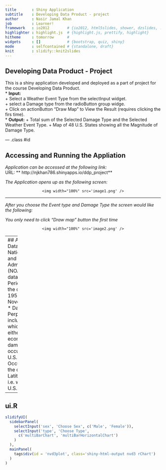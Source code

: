 ```yaml
---
title       : Shiny Application
subtitle    : Developing Data Product - project
author      : Nasir Jamal Khan
job         : Learner! 
framework   : io2012        # {io2012, html5slides, shower, dzslides, ...}
highlighter : highlight.js  # {highlight.js, prettify, highlight}
hitheme     : tomorrow      # 
widgets     : []            # {bootstrap, quiz, shiny}
mode        : selfcontained # {standalone, draft}
knit        : slidify::knit2slides
---  
```

## Developing Data Product - Project

This is a shiny application developed and deployed as a part of project for the course Developing Data Product.  
* **Input:**  
    + Select a Weather Event Type from the selectInput widget.  
    + select a Damage type from the radioButton group widge.  
    + Click on actionButton "Draw Map" to View the Result (requires clicking the firs time).  
* **Output:**
    + Total sum of the Selected Damage Type and the Selected Weather Event Type.
    + Map of 48 U.S. States showing all the Magnitude of Damage Type.

--- .class #id 

## Accessing and Running the Appliation

*Application can be accessed at the following link:*  
URL: ** http://njkhan786.shinyapps.io/ddp_project**

*The Application opens up as the following screen:*  

<div style='text-align: center;'>
    <img width="100%" src='image1.png' />
</div>

---  

*After you choose the Event type and Damage Type the screen would like the following:*   

*You only need to click "Draw map" button the first time*  

<div style='text-align: center;'>
    <img width="100%" src='image2.png' />
</div>

---  
## About Data:
* Data Source: U.S. National Oceanic and Atmospheric Administration's (NOAA)
storm database.  
* Time Period: It includes the data from 1950 through November 2011.  
* Data Perparation: Data includes:  
    + Events which caused either Human or economic damage.  
    + Events occured inside 48 U.S. states.  
    + Occurances with the correct Latitude/Longitude i.e. which fits to U.S.map.

---  
## ui.R
```r
slidifyUI(
  sidebarPanel(
    selectInput('sex', 'Choose Sex', c('Male', 'Female')),
    selectInput('type', 'Choose Type',
      c('multiBarChart', 'multiBarHorizontalChart')
    )
  ),
  mainPanel(
    tags$div(id = 'nvd3plot', class='shiny-html-output nvd3 rChart')
  )
)
```


